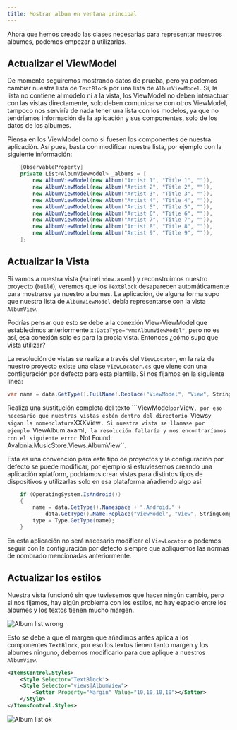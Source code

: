 ```yaml
---
title: Mostrar album en ventana principal
---
```


Ahora que hemos creado las clases necesarias para representar nuestros albumes, podemos empezar a utilizarlas.

## Actualizar el ViewModel

De momento seguiremos mostrando datos de prueba, pero ya podemos cambiar nuestra lista de ``TextBlock`` por una lista de ``AlbumViewModel``. Sí, la lista no contiene al modelo ni a la vista, los ViewModel no deben interactuar con las vistas directamente, solo deben comunicarse con otros ViewModel, tampoco nos serviría de nada tener una lista con los modelos, ya que no tendríamos información de la aplicación y sus componentes, solo de los datos de los albumes.

Piensa en los ViewModel como si fuesen los componentes de nuestra aplicación. Así pues, basta con modificar nuestra lista, por ejemplo con la siguiente información:

````cs title=MainWindowViewModel.cs
    [ObservableProperty]
    private List<AlbumViewModel> _albums = [
        new AlbumViewModel(new Album("Artist 1", "Title 1", "")),
        new AlbumViewModel(new Album("Artist 2", "Title 2", "")),
        new AlbumViewModel(new Album("Artist 3", "Title 3", "")),
        new AlbumViewModel(new Album("Artist 4", "Title 4", "")),
        new AlbumViewModel(new Album("Artist 5", "Title 5", "")),
        new AlbumViewModel(new Album("Artist 6", "Title 6", "")),
        new AlbumViewModel(new Album("Artist 7", "Title 7", "")),
        new AlbumViewModel(new Album("Artist 8", "Title 8", "")),
        new AlbumViewModel(new Album("Artist 9", "Title 9", "")),
    ];
````

## Actualizar la Vista

Si vamos a nuestra vista (``MainWindow.axaml``) y reconstruimos nuestro proyecto (``build``), veremos que los ``TextBlock`` desaparecen automáticamente para mostrarse ya nuestro albumes. La aplicación, de alguna forma supo que nuestra lista de ``AlbumViewModel`` debía representarse con la vista ``AlbumView``.

Podrías pensar que esto se debe a la conexión View-ViewModel que establecimos anteriormente ``x:DataType="vm:AlbumViewModel"``, pero no es así, esa conexión solo es para la propia vista. Entonces ¿cómo supo que vista utilizar?

La resolución de vistas se realiza a través del ``ViewLocator``, en la raíz de nuestro proyecto existe una clase ``ViewLocator.cs`` que viene con una configuración por defecto para esta plantilla. Si nos fijamos en la siguiente línea:

````cs title=ViewLocator.cs
var name = data.GetType().FullName!.Replace("ViewModel", "View", StringComparison.Ordinal);
````

Realiza una sustitución completa del texto ```ViewModel`` por ``View``, por eso necesario que nuestras vistas estén dentro del directorio ``Views`` y sigan la nomenclatura ``XXXView``. Si nuestra vista se llamase por ejemplo ``ViewAlbum.axaml``, la resolución fallaría y nos encontraríamos con el siguiente error ``Not Found: Avalonia.MusicStore.Views.AlbumView``.

Esta es una convención para este tipo de proyectos y la configuración por defecto se puede modificar, por ejemplo si estuviesemos creando una aplicación xplatform, podríamos crear vistas para distintos tipos de dispositivos y utilizarlas solo en esa plataforma añadiendo algo así:

````cs title=ViewLocator.cs
    if (OperatingSystem.IsAndroid())
    {
        name = data.GetType().Namespace + ".Android." +
            data.GetType().Name.Replace("ViewModel", "View", StringComparison.Ordinal);
        type = Type.GetType(name);
    }
````

En esta aplicación no será nacesario modificar el ``ViewLocator`` o podemos seguir con la configuración por defecto siempre que apliquemos las normas de nombrado mencionadas anteriormente.

## Actualizar los estilos

Nuestra vista funcionó sin que tuviesemos que hacer ningún cambio, pero si nos fijamos, hay algún problema con los estilos, no hay espacio entre los albumes y los textos tienen mucho margen.

![Album list wrong](../../../assets/images/album_1.png)

Esto se debe a que el margen que añadimos antes aplica a los componentes ``TextBlock``, por eso los textos tienen tanto margen y los albumes ninguno, debemos modificarlo para que aplique a nuestros ``AlbumView``.

````xml title=MainWindow.axaml ins={3} del={2}
<ItemsControl.Styles>
    <Style Selector="TextBlock">
    <Style Selector="views|AlbumView">
        <Setter Property="Margin" Value="10,10,10,10"></Setter>
    </Style>
</ItemsControl.Styles>
````

![Album list ok](../../../assets/images/album_2.jpg)
